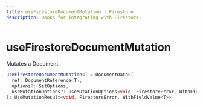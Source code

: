 ```yaml
---
title: useFirestoreDocumentMutation | Firestore
description: Hooks for integrating with Firestore.
---
```


# useFirestoreDocumentMutation

Mutates a Document.

```ts
useFirestoreDocumentMutation<T = DocumentData>(
  ref: DocumentReference<T>,
  options?: SetOptions,
  useMutationOptions?: UseMutationOptions<void, FirestoreError, WithFieldValue<T>>
): UseMutationResult<void, FirestoreError, WithFieldValue<T>>
```

